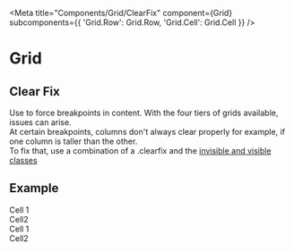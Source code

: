 

<Meta
  title="Components/Grid/ClearFix"
  component={Grid}
  subcomponents={{ 'Grid.Row': Grid.Row, 'Grid.Cell': Grid.Cell }}
/>

# Grid

## Clear Fix

Use to force breakpoints in content. With the four tiers of grids available, issues can arise. <br />
At certain breakpoints, columns don't always clear properly for example, if one column is taller than the other. <br />
To fix that, use a combination of a .clearfix and the <a href="https://wet-boew.github.io/wet-boew-styleguide/design/visible-en.html" target="_blank">
invisible and visible classes</a>

## Example

<Canvas>
  <Grid fluid>
    <Grid.Row>
      <Grid.Cell xsWidth={6} smWidth={3}>
        <div class="well well-sm brdr-rds-0">Cell 1</div>
      </Grid.Cell>
      <Grid.Cell xsWidth={6} smWidth={3}>
        <div class="well well-sm brdr-rds-0">Cell2</div>
      </Grid.Cell>
      <Grid.Cell clearfix />
      <Grid.Cell xsWidth={6} smWidth={3}>
        <div class="well well-sm brdr-rds-0">Cell 1</div>
      </Grid.Cell>
      <Grid.Cell xsWidth={6} smWidth={3}>
        <div class="well well-sm brdr-rds-0">Cell2</div>
      </Grid.Cell>
    </Grid.Row>
  </Grid>
</Canvas>
